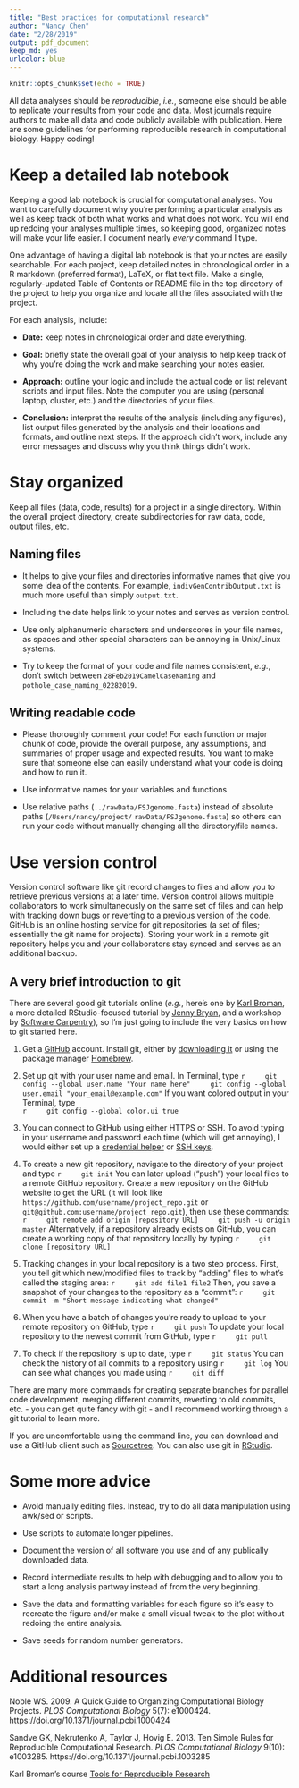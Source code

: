 ```yaml
---
title: "Best practices for computational research"
author: "Nancy Chen"
date: "2/28/2019"
output: pdf_document
keep_md: yes
urlcolor: blue
---
```


```r
knitr::opts_chunk$set(echo = TRUE)
```
All data analyses should be *reproducible*, *i.e.*, someone else should be able to replicate your results from your code and data. Most journals require authors to make all data and code publicly available with publication. Here are some guidelines for performing reproducible research in computational biology. Happy coding!

# Keep a detailed lab notebook
Keeping a good lab notebook is crucial for computational analyses. You want to carefully document why you're performing a particular analysis as well as keep track of both what works and what does not work. You will end up redoing your analyses multiple times, so keeping good, organized notes will make your life easier. I document nearly *every* command I type.

One advantage of having a digital lab notebook is that your notes are easily searchable. For each project, keep detailed notes in chronological order in a R markdown (preferred format), LaTeX, or flat text file. Make a single, regularly-updated Table of Contents or README file in the top directory of the project to help you organize and locate all the files associated with the project. 

For each analysis, include:

* **Date:** keep notes in chronological order and date everything.

* **Goal:** briefly state the overall goal of your analysis to help keep track of why you're doing the work and make searching your notes easier.

* **Approach:** outline your logic and include the actual code or list relevant scripts and input files. Note the computer you are using (personal laptop, cluster, etc.) and the directories of your files. 

* **Conclusion:** interpret the results of the analysis (including any figures), list output files generated by the analysis and their locations and formats, and outline next steps. If the approach didn't work, include any error messages and discuss why you think things didn't work. 

# Stay organized

Keep all files (data, code, results) for a project in a single directory. Within the overall project directory, create subdirectories for raw data, code, output files, etc. 

## Naming files

* It helps to give your files and directories informative names that give you some idea of the contents. For example, `indivGenContribOutput.txt` is much more useful than simply `output.txt`. 

* Including the date helps link to your notes and serves as version control. 

* Use only alphanumeric characters and underscores in your file names, as spaces and other special characters can be annoying in Unix/Linux systems. 

* Try to keep the format of your code and file names consistent, *e.g.*, don't switch between `28Feb2019CamelCaseNaming` and `pothole_case_naming_02282019`.

## Writing readable code

* Please thoroughly comment your code! For each function or major chunk of code, provide the overall purpose, any assumptions, and summaries of proper usage and expected results. You want to make sure that someone else can easily understand what your code is doing and how to run it.

* Use informative names for your variables and functions.

* Use relative paths (`../rawData/FSJgenome.fasta`) instead of absolute paths (`/Users/nancy/project/` \linebreak`rawData/FSJgenome.fasta`) so others can run your code without manually changing all the directory/file names.

# Use version control

Version control software like git record changes to files and allow you to retrieve previous versions at a later time. Version control allows multiple collaborators to work simultaneously on the same set of files and can help with tracking down bugs or reverting to a previous version of the code. GitHub is an online hosting service for git repositories (a set of files; essentially the git name for projects). Storing your work in a remote git repository helps you and your collaborators stay synced and serves as an additional backup.

## A very brief introduction to git

There are several good git tutorials online (*e.g.*, here's one by [Karl Broman](https://kbroman.org/github_tutorial/), a more detailed RStudio-focused tutorial by [Jenny Bryan](https://happygitwithr.com/index.html), and a workshop by [Software Carpentry](https://swcarpentry.github.io/git-novice/)), so I'm just going to include the very basics on how to git started here. 

1. Get a [GitHub](https://github.com/) account. Install git, either by [downloading it](https://git-scm.com/downloads) or using the package manager [Homebrew](http://brew.sh/).

2. Set up git with your user name and email. In Terminal, type
    ```r
    git config --global user.name "Your name here"
    git config --global user.email "your_email@example.com"
    ```
If you want colored output in your Terminal, type    
    ```r
    git config --global color.ui true
    ```

3. You can connect to GitHub using either HTTPS or SSH. To avoid typing in your username and password each time (which will get annoying), I would either set up a [credential helper](https://help.github.com/en/articles/caching-your-github-password-in-git) or [SSH keys](https://help.github.com/en/articles/connecting-to-github-with-ssh).

4. To create a new git repository, navigate to the directory of your project and type
    ```r
    git init
    ```
You can later upload ("push") your local files to a remote GitHub repository. Create a new repository on the GitHub website to get the URL (it will look like `https://github.com/username/project_repo.git` or `git@github.com:username/project_repo.git`), then use these commands:
    ```r
    git remote add origin [repository URL]
    git push -u origin master
    ```
Alternatively, if a repository already exists on GitHub, you can create a working copy of that repository locally by typing 
    ```r
    git clone [repository URL]
    ```

5. Tracking changes in your local repository is a two step process. First, you tell git which new/modified files to track by "adding" files to what's called the staging area:
    ```r
    git add file1 file2
    ```
Then, you save a snapshot of your changes to the repository as a "commit": 
    ```r
    git commit -m "Short message indicating what changed"
    ```

6. When you have a batch of changes you're ready to upload to your remote repository on GitHub, type
    ```r
    git push
    ```
To update your local repository to the newest commit from GitHub, type
    ```r
    git pull
    ```

7. To check if the repository is up to date, type
    ```r
    git status
    ```
You can check the history of all commits to a repository using
    ```r
    git log
    ```
You can see what changes you made using
    ```r
    git diff
    ```

There are many more commands for creating separate branches for parallel code development, merging different commits, reverting to old commits, etc. - you can get quite fancy with git - and I recommend working through a git tutorial to learn more.

If you are uncomfortable using the command line, you can download and use a GitHub client such as [Sourcetree](https://www.sourcetreeapp.com/). You can also use git in [RStudio](https://jennybc.github.io/2014-05-12-ubc/ubc-r/session03_git.html).

# Some more advice

* Avoid manually editing files. Instead, try to do all data manipulation using awk/sed or scripts. 

* Use scripts to automate longer pipelines.

* Document the version of all software you use and of any publically downloaded data.

* Record intermediate results to help with debugging and to allow you to start a long analysis partway instead of from the very beginning.

* Save the data and formatting variables for each figure so it's easy to recreate the figure and/or make a small visual tweak to the plot without redoing the entire analysis.

* Save seeds for random number generators.

# Additional resources

Noble WS. 2009. A Quick Guide to Organizing Computational Biology Projects. *PLOS Computational Biology* 5(7): e1000424. https://doi.org/10.1371/journal.pcbi.1000424

Sandve GK, Nekrutenko A, Taylor J, Hovig E. 2013. Ten Simple Rules for Reproducible Computational Research. *PLOS Computational Biology* 9(10): e1003285. https://doi.org/10.1371/journal.pcbi.1003285

Karl Broman's course [Tools for Reproducible Research](http://kbroman.org/Tools4RR/)